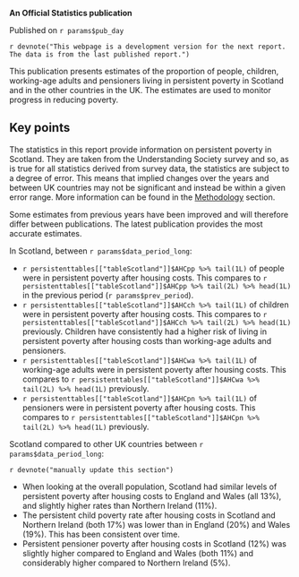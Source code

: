 **An Official Statistics publication**

Published on `r params$pub_day`

`r devnote("This webpage is a development version for the next report. The data is from the last published report.")`

This publication presents estimates of the proportion of people, children, working-age adults and pensioners living in persistent poverty in Scotland and in the other countries in the UK. The estimates are used to monitor progress in reducing poverty.

## Key points

The statistics in this report provide information on persistent poverty in Scotland. They are taken from the Understanding Society survey and so, as is true for all statistics derived from survey data, the statistics are subject to a degree of error. This means that implied changes over the years and between UK countries may not be significant and instead be within a given error range. More information can be found in the [Methodology](#methodology) section.

Some estimates from previous years have been improved and will therefore differ between publications. The latest publication provides the most accurate estimates.

In Scotland, between `r params$data_period_long`:

- `r persistenttables[["tableScotland"]]$AHCpp %>% tail(1L)` of people were in persistent poverty after housing costs. This compares to `r persistenttables[["tableScotland"]]$AHCpp %>% tail(2L) %>% head(1L)` in the previous period (`r params$prev_period`). 
- `r persistenttables[["tableScotland"]]$AHCch %>% tail(1L)` of children were in persistent poverty after housing costs. This compares to `r persistenttables[["tableScotland"]]$AHCch %>% tail(2L) %>% head(1L)` previously. 
Children have consistently had a higher risk of living in persistent poverty after housing costs than working-age adults and pensioners.
- `r persistenttables[["tableScotland"]]$AHCwa %>% tail(1L)` of working-age adults were in persistent poverty after housing costs. This compares to `r persistenttables[["tableScotland"]]$AHCwa %>% tail(2L) %>% head(1L)` previously.
- `r persistenttables[["tableScotland"]]$AHCpn %>% tail(1L)` of pensioners were in persistent poverty after housing costs. This compares to `r persistenttables[["tableScotland"]]$AHCpn %>% tail(2L) %>% head(1L)` previously.

Scotland compared to other UK countries between `r params$data_period_long`:

`r devnote("manually update this section")`

- When looking at the overall population, Scotland had similar levels of persistent poverty after housing costs to England and Wales (all 13%), and slightly higher rates than Northern Ireland (11%). 
- The persistent child poverty rate after housing costs in Scotland and Northern Ireland (both 17%) was lower than in England (20%) and Wales (19%). This has been consistent over time. 
- Persistent pensioner poverty after housing costs in Scotland (12%) was slightly higher compared to England and Wales (both 11%) and considerably higher compared to Northern Ireland (5%).
